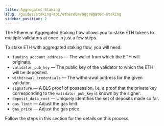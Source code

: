 ```yaml
---
title: Aggregated Staking
slug: /guides/staking-api/ethereum/aggregated-staking
sidebar_position: 2
---
```


The Ethereum Aggregated Staking flow allows you to stake ETH tokens to multiple validators at once in just a few steps.

To stake ETH with aggregated staking flow, you will need:

- `funding_account_address` &mdash; The wallet from which the ETH will originate.
- `validator_pub_key` &mdash; The public key of the validator to which the ETH will be deposited.
- `withdrawal_credentials` &mdash; The withdrawal address for the given validator.
- `signature` &mdash; A BLS proof of possession, i.e. a proof that the private key corresponding to the `validator_pub_key` is known by the signer.
- `deposit_data_root` &mdash; Uniquely identifies the set of deposits made so far.
- `gas_limit` &mdash; Adjust the gas limit.
- `gas_price` &mdash; Adjust the gas price.

Follow the steps in this section for the details on this process.
